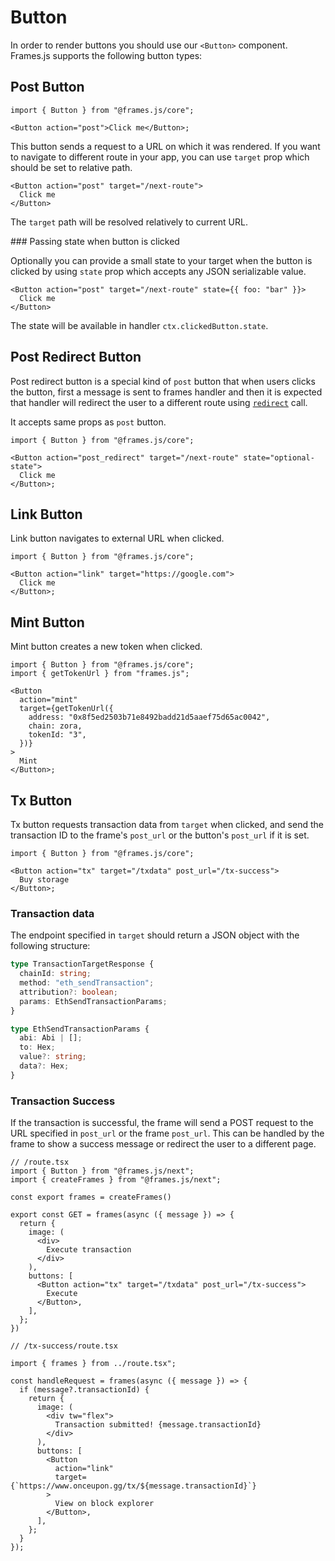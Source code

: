# Button

In order to render buttons you should use our `<Button>` component. Frames.js supports the following button types:

## Post Button

```tsx
import { Button } from "@frames.js/core";

<Button action="post">Click me</Button>;
```

This button sends a request to a URL on which it was rendered. If you want to navigate to different route in your app, you can use `target` prop which should be set to relative path.

```tsx
<Button action="post" target="/next-route">
  Click me
</Button>
```

The `target` path will be resolved relatively to current URL.

### Passing state when button is clicked

Optionally you can provide a small state to your target when the button is clicked by using `state` prop which accepts any JSON serializable value.

```tsx
<Button action="post" target="/next-route" state={{ foo: "bar" }}>
  Click me
</Button>
```

The state will be available in handler `ctx.clickedButton.state`.

## Post Redirect Button

Post redirect button is a special kind of `post` button that when users clicks the button, first a message is sent to frames handler and then it is expected that handler will redirect the user to a different route using [`redirect`](/reference/redirect) call.

It accepts same props as `post` button.

```tsx
import { Button } from "@frames.js/core";

<Button action="post_redirect" target="/next-route" state="optional-state">
  Click me
</Button>;
```

## Link Button

Link button navigates to external URL when clicked.

```tsx
import { Button } from "@frames.js/core";

<Button action="link" target="https://google.com">
  Click me
</Button>;
```

## Mint Button

Mint button creates a new token when clicked.

```tsx
import { Button } from "@frames.js/core";
import { getTokenUrl } from "frames.js";

<Button
  action="mint"
  target={getTokenUrl({
    address: "0x8f5ed2503b71e8492badd21d5aaef75d65ac0042",
    chain: zora,
    tokenId: "3",
  })}
>
  Mint
</Button>;
```

## Tx Button

Tx button requests transaction data from `target` when clicked, and send the transaction ID to the frame's `post_url` or the button's `post_url` if it is set.

```tsx
import { Button } from "@frames.js/core";

<Button action="tx" target="/txdata" post_url="/tx-success">
  Buy storage
</Button>;
```

### Transaction data

The endpoint specified in `target` should return a JSON object with the following structure:

```ts
type TransactionTargetResponse {
  chainId: string;
  method: "eth_sendTransaction";
  attribution?: boolean;
  params: EthSendTransactionParams;
}
```

```ts
type EthSendTransactionParams {
  abi: Abi | [];
  to: Hex;
  value?: string;
  data?: Hex;
}
```

### Transaction Success

If the transaction is successful, the frame will send a POST request to the URL specified in `post_url` or the frame `post_url`. This can be handled by the frame to show a success message or redirect the user to a different page.

```tsx
// /route.tsx
import { Button } from "@frames.js/next";
import { createFrames } from "@frames.js/next";

const export frames = createFrames()

export const GET = frames(async ({ message }) => {
  return {
    image: (
      <div>
        Execute transaction
      </div>
    ),
    buttons: [
      <Button action="tx" target="/txdata" post_url="/tx-success">
        Execute
      </Button>,
    ],
  };
})
```

```tsx
// /tx-success/route.tsx

import { frames } from ../route.tsx";

const handleRequest = frames(async ({ message }) => {
  if (message?.transactionId) {
    return {
      image: (
        <div tw="flex">
          Transaction submitted! {message.transactionId}
        </div>
      ),
      buttons: [
        <Button
          action="link"
          target={`https://www.onceupon.gg/tx/${message.transactionId}`}
        >
          View on block explorer
        </Button>,
      ],
    };
  }
});
```
